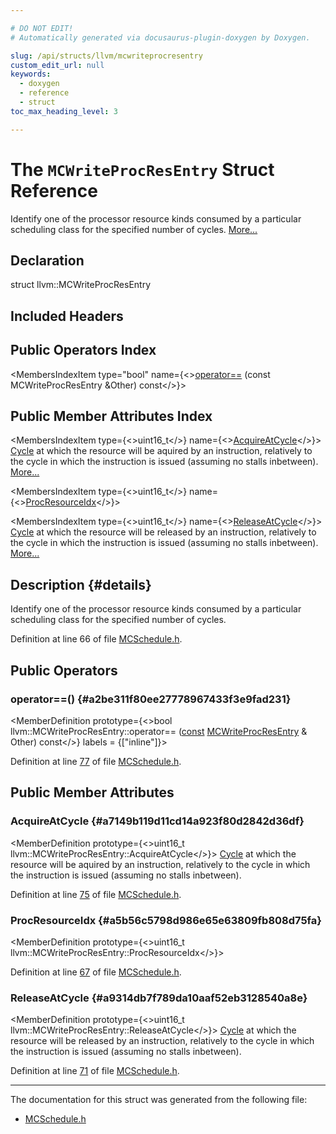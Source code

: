 ```yaml
---

# DO NOT EDIT!
# Automatically generated via docusaurus-plugin-doxygen by Doxygen.

slug: /api/structs/llvm/mcwriteprocresentry
custom_edit_url: null
keywords:
  - doxygen
  - reference
  - struct
toc_max_heading_level: 3

---
```





# The `MCWriteProcResEntry` Struct Reference

<DoxygenPage pluginConfig={pluginConfig}>

Identify one of the processor resource kinds consumed by a particular scheduling class for the specified number of cycles. <a href="#details">More...</a>

## Declaration

<CodeBlock>struct llvm::MCWriteProcResEntry</CodeBlock>

## Included Headers

<IncludesList>
<IncludesListItem
  filePath="llvm/MC/MCSchedule.h"
  permalink="/docs/api/files/include/include/llvm/include/llvm/mc/mcschedule-h"
  isLocal="true" />
</IncludesList>

## Public Operators Index

<MembersIndex>

<MembersIndexItem
  type="bool"
  name={<><a href="#a2be311f80ee27778967433f3e9fad231">operator==</a> (const MCWriteProcResEntry &amp;Other) const</>}>
</MembersIndexItem>

</MembersIndex>

## Public Member Attributes Index

<MembersIndex>

<MembersIndexItem
  type={<>uint16&#95;t</>}
  name={<><a href="#a7149b119d11cd14a923f80d2842d36df">AcquireAtCycle</a></>}>
<a href="/docs/api/namespaces/llvm/#a60dc5ae8be8d73033ce099677e645b9b">Cycle</a> at which the resource will be aquired by an instruction, relatively to the cycle in which the instruction is issued (assuming no stalls inbetween). <a href="#a7149b119d11cd14a923f80d2842d36df">More...</a>
</MembersIndexItem>

<MembersIndexItem
  type={<>uint16&#95;t</>}
  name={<><a href="#a5b56c5798d986e65e63809fb808d75fa">ProcResourceIdx</a></>}>
</MembersIndexItem>

<MembersIndexItem
  type={<>uint16&#95;t</>}
  name={<><a href="#a9314db7f789da10aaf52eb3128540a8e">ReleaseAtCycle</a></>}>
<a href="/docs/api/namespaces/llvm/#a60dc5ae8be8d73033ce099677e645b9b">Cycle</a> at which the resource will be released by an instruction, relatively to the cycle in which the instruction is issued (assuming no stalls inbetween). <a href="#a9314db7f789da10aaf52eb3128540a8e">More...</a>
</MembersIndexItem>

</MembersIndex>

## Description {#details}

Identify one of the processor resource kinds consumed by a particular scheduling class for the specified number of cycles.

Definition at line 66 of file <a href="/docs/api/files/include/include/llvm/include/llvm/mc/mcschedule-h">MCSchedule.h</a>.

<SectionDefinition>

## Public Operators

### operator==() {#a2be311f80ee27778967433f3e9fad231}

<MemberDefinition
  prototype={<>bool llvm::MCWriteProcResEntry::operator== (<a href="/docs/api/files/lib/lib/target/lib/target/aarch64/aarch64promoteconstant-cpp/#a90f8350fecae261c25be85d38b451bff">const</a> <a href="/docs/api/structs/llvm/mcwriteprocresentry">MCWriteProcResEntry</a> &amp; Other) const</>}
  labels = {["inline"]}>

Definition at line <a href="/docs/api/files/include/include/llvm/include/llvm/mc/mcschedule-h/#l00077">77</a> of file <a href="/docs/api/files/include/include/llvm/include/llvm/mc/mcschedule-h">MCSchedule.h</a>.
</MemberDefinition>

</SectionDefinition>

<SectionDefinition>

## Public Member Attributes

### AcquireAtCycle {#a7149b119d11cd14a923f80d2842d36df}

<MemberDefinition
  prototype={<>uint16&#95;t llvm::MCWriteProcResEntry::AcquireAtCycle</>}>
<a href="/docs/api/namespaces/llvm/#a60dc5ae8be8d73033ce099677e645b9b">Cycle</a> at which the resource will be aquired by an instruction, relatively to the cycle in which the instruction is issued (assuming no stalls inbetween).

Definition at line <a href="/docs/api/files/include/include/llvm/include/llvm/mc/mcschedule-h/#l00075">75</a> of file <a href="/docs/api/files/include/include/llvm/include/llvm/mc/mcschedule-h">MCSchedule.h</a>.
</MemberDefinition>

### ProcResourceIdx {#a5b56c5798d986e65e63809fb808d75fa}

<MemberDefinition
  prototype={<>uint16&#95;t llvm::MCWriteProcResEntry::ProcResourceIdx</>}>

Definition at line <a href="/docs/api/files/include/include/llvm/include/llvm/mc/mcschedule-h/#l00067">67</a> of file <a href="/docs/api/files/include/include/llvm/include/llvm/mc/mcschedule-h">MCSchedule.h</a>.
</MemberDefinition>

### ReleaseAtCycle {#a9314db7f789da10aaf52eb3128540a8e}

<MemberDefinition
  prototype={<>uint16&#95;t llvm::MCWriteProcResEntry::ReleaseAtCycle</>}>
<a href="/docs/api/namespaces/llvm/#a60dc5ae8be8d73033ce099677e645b9b">Cycle</a> at which the resource will be released by an instruction, relatively to the cycle in which the instruction is issued (assuming no stalls inbetween).

Definition at line <a href="/docs/api/files/include/include/llvm/include/llvm/mc/mcschedule-h/#l00071">71</a> of file <a href="/docs/api/files/include/include/llvm/include/llvm/mc/mcschedule-h">MCSchedule.h</a>.
</MemberDefinition>

</SectionDefinition>

<hr/>

The documentation for this struct was generated from the following file:

<ul>
<li><a href="/docs/api/files/include/include/llvm/include/llvm/mc/mcschedule-h">MCSchedule.h</a></li>
</ul>

</DoxygenPage>
